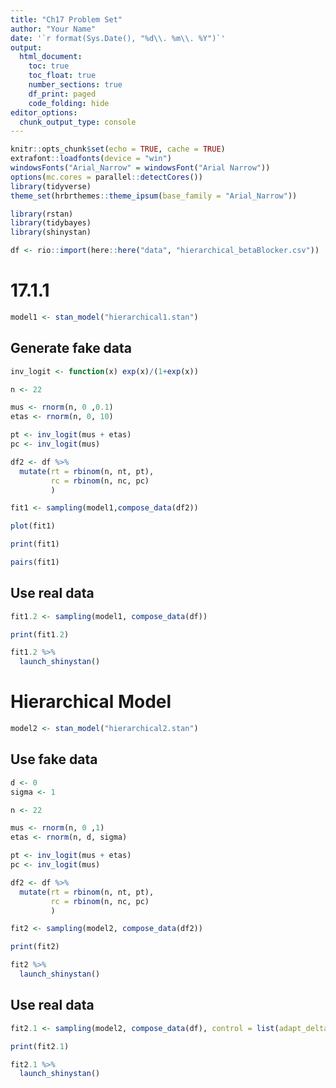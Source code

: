 ```yaml
---
title: "Ch17 Problem Set"
author: "Your Name"
date: '`r format(Sys.Date(), "%d\\. %m\\. %Y")`'
output: 
  html_document:
    toc: true
    toc_float: true
    number_sections: true
    df_print: paged
    code_folding: hide
editor_options: 
  chunk_output_type: console
---
```


```r
knitr::opts_chunk$set(echo = TRUE, cache = TRUE)
extrafont::loadfonts(device = "win")
windowsFonts("Arial_Narrow" = windowsFont("Arial Narrow"))
options(mc.cores = parallel::detectCores())
library(tidyverse)
theme_set(hrbrthemes::theme_ipsum(base_family = "Arial_Narrow"))
```
```r
library(rstan)
library(tidybayes)
library(shinystan)
```
```r
df <- rio::import(here::here("data", "hierarchical_betaBlocker.csv"))
```
# 17.1.1

```r
model1 <- stan_model("hierarchical1.stan")
```


## Generate fake data
```r
inv_logit <- function(x) exp(x)/(1+exp(x))
```

```r
n <- 22

mus <- rnorm(n, 0 ,0.1)
etas <- rnorm(n, 0, 10)

pt <- inv_logit(mus + etas)
pc <- inv_logit(mus)

df2 <- df %>% 
  mutate(rt = rbinom(n, nt, pt),
         rc = rbinom(n, nc, pc)
         )
```

```r
fit1 <- sampling(model1,compose_data(df2))
```
```r
plot(fit1)
```
```r
print(fit1)
```
```r
pairs(fit1)
```
## Use real data
```r
fit1.2 <- sampling(model1, compose_data(df))
```
```r
print(fit1.2)
```

```r
fit1.2 %>% 
  launch_shinystan()
```

# Hierarchical Model

```r
model2 <- stan_model("hierarchical2.stan")
```
## Use fake data
```r
d <- 0
sigma <- 1

n <- 22

mus <- rnorm(n, 0 ,1)
etas <- rnorm(n, d, sigma)

pt <- inv_logit(mus + etas)
pc <- inv_logit(mus)

df2 <- df %>% 
  mutate(rt = rbinom(n, nt, pt),
         rc = rbinom(n, nc, pc)
         )

```
```r
fit2 <- sampling(model2, compose_data(df2))
```
```r
print(fit2)
```
```r
fit2 %>% 
  launch_shinystan()
```
## Use real data
```r
fit2.1 <- sampling(model2, compose_data(df), control = list(adapt_delta=0.95))
```
```r
print(fit2.1)
```
```r
fit2.1 %>% 
  launch_shinystan()
```


